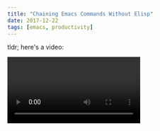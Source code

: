 ```yaml
---
title: "Chaining Emacs Commands Without Elisp"
date: 2017-12-22
tags: [emacs, productivity]
---
```


tldr; here's a video:

<Video url="https://www.youtube.com/watch?v=ok-ktap-gNA"/>

# Before and After

As part of splitting a React component into its own file, Let's take this file

```js
import styled from "react-emotion";

class Message extends Component {
  render() {
    return (
      <tr
        onClick={() => {
          this.onMessageSelected(msg.id);
        }}
        key={msg.id}
        className={cx(
          "cabana-meta-messages-list-item",
          this.selectedMessageClass(msg.id)
        )}
      >
        <td>{msg.frame ? msg.frame.name : "undefined"}</td>
        <td>{msg.id}</td>
        <td>{msg.entries.length}</td>
        <td>
          <div className="cabana-meta-messages-list-item-bytes">
            <MessageBytes
              key={msg.id}
              message={msg}
              seekIndex={this.props.seekIndex}
              seekTime={this.props.seekTime}
              live={this.props.live}
            />
          </div>
        </td>
      </tr>
    );
  }
}
```

and remove the `msg.` "namespace" so we can destructure the variables from
`this.props`.

```js
import styled from "react-emotion";

class Message extends Component {
  render() {
    const { id, frame, entries } = this.props;
    return (
      <tr
        onClick={() => {
          this.onMessageSelected(id);
        }}
        key={msg.id}
        className={cx(
          "cabana-meta-messages-list-item",
          this.selectedMessageClass(id)
        )}
      >
        <td>{frame ? frame.name : "undefined"}</td>
        <td>{id}</td>
        <td>{entries.length}</td>
        <td>
          <div className="cabana-meta-messages-list-item-bytes">
            <MessageBytes
              key={id}
              message={msg}
              seekIndex={this.props.seekIndex}
              seekTime={this.props.seekTime}
              live={this.props.live}
            />
          </div>
        </td>
      </tr>
    );
  }
}
```

# Command Explanation

I'm using [ivy](https://github.com/abo-abo/swiper) and
[multiple-cursors](https://github.com/magnars/multiple-cursors.el) to do this.

The command sequence is as such:

```
C-s msg.\w+
C-7 M-<left> M-<del> M-d C-y
C-g M-gg 6
C-o C-o C-o C-o C-o C-o
C-x r y
C-SPC C-p C-p C-p C-p C-p
M-x delete-duplicate-lines
C-r $ <ret> , <ret>
```

Command by command that is:

* `C-s msg.\w+`
  * Use swiper to search for a regex matching `msg.\w+`
* `C-7`
  * With search results, insert a cursor at each match
* `M-<left> M-<del> M-d C-y`
  * delete `msg.` then put the `\w+` part in the kill ring.
* `C-g M-gg 6`
  * Exit multiple-cursors and go to line 6 (where our destructuring will be)
* `C-o C-o C-o C-o C-o C-o`
  * make space so we can yank-rectangle, which otherwise inserts without moving
    other lines around.
* `C-x r y`
  * `yank-rectangle` to put all matches in place
* `C-SPC C-p C-p C-p C-p C-p`
  * select the matches that we just inserted as a region
* `M-x delete-duplicate-lines`
  * unique the list of matches
* `C-r $ <ret> , <ret>`
  * use regex replace to insert a `,` at the end of each line.
* `C-x C-s`
  * save the buffer, which I have set to trigger prettier-js which nicely
    formats the extra space, etc

# Unsolved Problems

#### Multiple Cursors

multiple-cursors only lets you have one cursor per line when using `swiper-mc`,
which means lines like the following will only apply to the first `msg.\w+`
match.

```js
<td>{msg.frame ? msg.frame.name : "undefined"}</td>;
```

This seems to be related to how swiper shows multiple matches on a single line.

If we look at the definition of `swiper-mc`, we see some indication that it
could be the way swiper handles candidates itself, since we create a cursor for
every candidate.

```lisp
(defun swiper-mc ()
  "Create a fake cursor for each `swiper' candidate."
  (interactive)
  (unless (require 'multiple-cursors nil t)
    (error "Multiple-cursors isn't installed"))
  (unless (window-minibuffer-p)
    (error "Call me only from `swiper'"))
  (let ((cands (nreverse ivy--old-cands)))
    (unless (string= ivy-text "")
      (ivy-exit-with-action
       (lambda (_)
         (let (cand)
           (while (setq cand (pop cands))
             (swiper--action cand)
             (when cands
               (mc/create-fake-cursor-at-point))))
         (multiple-cursors-mode 1))))))
```

I'll probably dig into that at some point.

#### C-o & C-p

`C-o` and `C-p` repeatedly are functionally useful but cumbersome. It would be
nice to have a `yank-rectangle` that pushed other content down. Perhaps doable
via transferring a rectangle to the kill-ring instead. This will require elisp
afaict. This would get rid of the excessive `C-o` ing but what I really want is
to not have to think about how many lines are being inserted.

The `C-p` I'm referring to is mostly for expanding regions. I bet there's a
better option somewhere to find but I haven't looked for it yet.

# Fin

All in all I think I refactor enough code to make the investment in writing some
elisp to turn a series of object property accesses into a destructured
expression, but its interesting to note how far we can get without writing any
elisp at all and instead combining assorted existing commands.

Another thing that I learned in this process was `occur-mode` and swiper's occur
functionality. This lets you take all of the results of a swiper search (`C-s`)
and put them in a new buffer and perform actions on them. The default action
seems to be "take me to the place in the buffer where the search result is"
which is hella cool for working through a large codebase tracking function names
down, etc. Thanks for that pointer,
[Avichal](https://twitter.com/_avichalp/status/943801008458625024).

